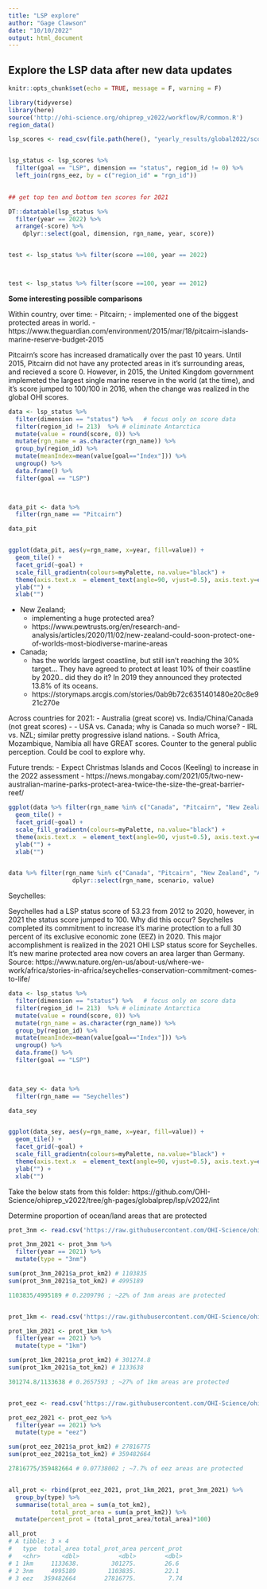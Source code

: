 ```yaml
---
title: "LSP explore"
author: "Gage Clawson"
date: "10/10/2022"
output: html_document
---
```


## Explore the LSP data after new data updates

```r
knitr::opts_chunk$set(echo = TRUE, message = F, warning = F)

library(tidyverse)
library(here)
source('http://ohi-science.org/ohiprep_v2022/workflow/R/common.R')
region_data()
```

```r

lsp_scores <- read_csv(file.path(here(), "yearly_results/global2022/scores_2022-10-05.csv"))


lsp_status <- lsp_scores %>%
  filter(goal == "LSP", dimension == "status", region_id != 0) %>%
  left_join(rgns_eez, by = c("region_id" = "rgn_id"))
  

## get top ten and bottom ten scores for 2021

DT::datatable(lsp_status %>%
  filter(year == 2022) %>%
  arrange(-score) %>%
    dplyr::select(goal, dimension, rgn_name, year, score))


test <- lsp_status %>% filter(score ==100, year == 2022)



test <- lsp_status %>% filter(score ==100, year == 2012)

```


**Some interesting possible comparisons**

Within country, over time:
 - Pitcairn; 
    - implemented one of the biggest protected areas in world.
    - https://www.theguardian.com/environment/2015/mar/18/pitcairn-islands-marine-reserve-budget-2015
    
    
Pitcairn's score has increased dramatically over the past 10 years. Until 2015, Pitcairn did not have any protected areas in it's surrounding areas, and recieved a score 0. However, in 2015, the United Kingdom government implemeted the largest single marine reserve in the world (at the time), and it's score jumped to 100/100 in 2016, when the change was realized in the global OHI scores. 
    

```r
data <- lsp_status %>%
  filter(dimension == "status") %>%   # focus only on score data
  filter(region_id != 213)  %>% # eliminate Antarctica
  mutate(value = round(score, 0)) %>%
  mutate(rgn_name = as.character(rgn_name)) %>%
  group_by(region_id) %>% 
  mutate(meanIndex=mean(value[goal=="Index"])) %>%
  ungroup() %>%
  data.frame() %>%
  filter(goal == "LSP")
  


data_pit <- data %>%
  filter(rgn_name == "Pitcairn")

data_pit


ggplot(data_pit, aes(y=rgn_name, x=year, fill=value)) + 
  geom_tile() +
  facet_grid(~goal) + 
  scale_fill_gradientn(colours=myPalette, na.value="black") +
  theme(axis.text.x  = element_text(angle=90, vjust=0.5), axis.text.y=element_text(size=10)) +
  ylab("") + 
  xlab("")
```
    
    

 - New Zealand; 
    - implementing a huge protected area? 
    - https://www.pewtrusts.org/en/research-and-analysis/articles/2020/11/02/new-zealand-could-soon-protect-one-of-worlds-most-biodiverse-marine-areas
 - Canada;
    - has the worlds largest coastline, but still isn't reaching the 30% target... They have agreed to protect at least 10% of their coastline by 2020.. did they do it? In 2019 they announced they protected 13.8% of its oceans.
    - https://storymaps.arcgis.com/stories/0ab9b72c6351401480e20c8e921c270e
 
Across countries for 2021: 
 - Australia (great score) vs. India/China/Canada (not great scores)
     - 
 - USA vs. Canada; why is Canada so much worse? 
 - IRL vs. NZL; similar pretty progressive island nations. 
 - South Africa, Mozambique, Namibia all have GREAT scores. Counter to the general public perception. Could be cool to explore why. 

Future trends: 
  - Expect Christmas Islands and Cocos (Keeling) to increase in the 2022 assessment
  - https://news.mongabay.com/2021/05/two-new-australian-marine-parks-protect-area-twice-the-size-the-great-barrier-reef/


```r
ggplot(data %>% filter(rgn_name %in% c("Canada", "Pitcairn", "New Zealand", "Australia", "South Africa", "Mozambique", "Tanzania", "Namibia", "Ireland", "Thailand", "Seychelles", "India", "China")), aes(y=rgn_name, x=scenario, fill=value)) + 
  geom_tile() +
  facet_grid(~goal) + 
  scale_fill_gradientn(colours=myPalette, na.value="black") +
  theme(axis.text.x  = element_text(angle=90, vjust=0.5), axis.text.y=element_text(size=10)) +
  ylab("") + 
  xlab("") 


data %>% filter(rgn_name %in% c("Canada", "Pitcairn", "New Zealand", "Australia", "South Africa", "Mozambique", "Tanzania", "Namibia", "Ireland", "Thailand", "Seychelles", "India", "China")) %>%
                  dplyr::select(rgn_name, scenario, value)
```


Seychelles: 

Seychelles had a LSP status score of 53.23 from 2012 to 2020, however, in 2021 the status score jumped to 100. Why did this occur? 
Seychelles completed its commitment to increase it’s marine protection to a full 30 percent of its exclusive economic zone (EEZ) in 2020. This major accomplishment is realized in the 2021 OHI LSP status score for Seychelles. It’s new marine protected area now covers an area larger than Germany. 
Source: https://www.nature.org/en-us/about-us/where-we-work/africa/stories-in-africa/seychelles-conservation-commitment-comes-to-life/

```r
data <- lsp_status %>%
  filter(dimension == "status") %>%   # focus only on score data
  filter(region_id != 213)  %>% # eliminate Antarctica
  mutate(value = round(score, 0)) %>%
  mutate(rgn_name = as.character(rgn_name)) %>%
  group_by(region_id) %>% 
  mutate(meanIndex=mean(value[goal=="Index"])) %>%
  ungroup() %>%
  data.frame() %>%
  filter(goal == "LSP")
  


data_sey <- data %>%
  filter(rgn_name == "Seychelles")

data_sey


ggplot(data_sey, aes(y=rgn_name, x=year, fill=value)) + 
  geom_tile() +
  facet_grid(~goal) + 
  scale_fill_gradientn(colours=myPalette, na.value="black") +
  theme(axis.text.x  = element_text(angle=90, vjust=0.5), axis.text.y=element_text(size=10)) +
  ylab("") + 
  xlab("")
```


Take the below stats from this folder: https://github.com/OHI-Science/ohiprep_v2022/tree/gh-pages/globalprep/lsp/v2022/int

Determine proportion of ocean/land areas that are protected

```r
prot_3nm <- read.csv('https://raw.githubusercontent.com/OHI-Science/ohiprep_v2022/gh-pages/globalprep/lsp/v2022/int/area_protected_3nm.csv')

prot_3nm_2021 <- prot_3nm %>%
  filter(year == 2021) %>%
  mutate(type = "3nm")

sum(prot_3nm_2021$a_prot_km2) # 1103835
sum(prot_3nm_2021$a_tot_km2) # 4995189

1103835/4995189 # 0.2209796 ; ~22% of 3nm areas are protected 


prot_1km <- read.csv('https://raw.githubusercontent.com/OHI-Science/ohiprep_v2022/gh-pages/globalprep/lsp/v2022/int/area_protected_1km.csv')

prot_1km_2021 <- prot_1km %>%
  filter(year == 2021) %>%
  mutate(type = "1km")

sum(prot_1km_2021$a_prot_km2) # 301274.8
sum(prot_1km_2021$a_tot_km2) # 1133638

301274.8/1133638 # 0.2657593 ; ~27% of 1km areas are protected 


prot_eez <- read.csv('https://raw.githubusercontent.com/OHI-Science/ohiprep_v2022/gh-pages/globalprep/lsp/v2022/int/area_protected_eez.csv')

prot_eez_2021 <- prot_eez %>%
  filter(year == 2021) %>%
  mutate(type = "eez")

sum(prot_eez_2021$a_prot_km2) # 27816775
sum(prot_eez_2021$a_tot_km2) # 359482664

27816775/359482664 # 0.07738002 ; ~7.7% of eez areas are protected 


all_prot <- rbind(prot_eez_2021, prot_1km_2021, prot_3nm_2021) %>%
  group_by(type) %>%
  summarise(total_area = sum(a_tot_km2),
            total_prot_area = sum(a_prot_km2)) %>%
  mutate(percent_prot = (total_prot_area/total_area)*100)

all_prot
# A tibble: 3 × 4
#   type  total_area total_prot_area percent_prot
#   <chr>      <dbl>           <dbl>        <dbl>
# 1 1km     1133638.         301275.        26.6 
# 2 3nm     4995189         1103835.        22.1 
# 3 eez   359482664        27816775.         7.74
```




 
